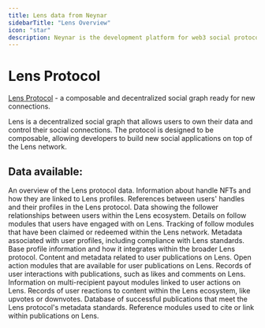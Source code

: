 ```yaml
---
title: Lens data from Neynar
sidebarTitle: "Lens Overview"
icon: "star"
description: Neynar is the development platform for web3 social protocols. Neynar makes Lens protocol data available on Dune.
---
```


# Lens Protocol
[Lens Protocol](https://lens.xyz) - a composable and decentralized social graph ready for new connections.

Lens is a decentralized social graph that allows users to own their data and control their social connections. The protocol is designed to be composable, allowing developers to build new social applications on top of the Lens network.

## Data available:

<CardGroup cols={2}>
  <Card title="Overview" icon="eye" href="/data-catalog/community/lens/overview">
    An overview of the Lens protocol data.
  </Card>
  <Card title="Namespace Handle" icon="key" href="/data-catalog/community/lens/namespace-handle">
    Information about handle NFTs and how they are linked to Lens profiles.
  </Card>
  <Card title="Namespace Handle Link" icon="link" href="/data-catalog/community/lens/namespace-handle-link">
    References between users' handles and their profiles in the Lens protocol.
  </Card>
  <Card title="Profile Follower" icon="users" href="/data-catalog/community/lens/profile-follower">
    Data showing the follower relationships between users within the Lens ecosystem.
  </Card>
  <Card title="Profile Follow Module" icon="rss" href="/data-catalog/community/lens/profile-follow-module">
    Details on follow modules that users have engaged with on Lens.
  </Card>
  <Card title="Profile Follow Module Record" icon="record-vinyl" href="/data-catalog/community/lens/profile-follow-module-record">
    Tracking of follow modules that have been claimed or redeemed within the Lens network.
  </Card>
  <Card title="Profile Metadata" icon="id-card-alt" href="/data-catalog/community/lens/profile-metadata">
    Metadata associated with user profiles, including compliance with Lens standards.
  </Card>
  <Card title="Profile Record" icon="address-book" href="/data-catalog/community/lens/profile-record">
    Base profile information and how it integrates within the broader Lens protocol.
  </Card>
  <Card title="Publication Metadata" icon="book-open" href="/data-catalog/community/lens/publication-metadata">
    Content and metadata related to user publications on Lens.
  </Card>
  <Card title="Publication Open Action Module" icon="cogs" href="/data-catalog/community/lens/publication-open-action-module">
    Open action modules that are available for user publications on Lens.
  </Card>
  <Card title="Publication Open Action Module Acted Recorded" icon="check-double" href="/data-catalog/community/lens/publication-open-action-module-acted-recorded">
    Records of user interactions with publications, such as likes and comments on Lens.
  </Card>
  <Card title="Publication Open Action Module Multi-Recipient" icon="users-cog" href="/data-catalog/community/lens/publication-open-action-module-acted-multirecipient">
    Information on multi-recipient payout modules linked to user actions on Lens.
  </Card>
  <Card title="Publication Reaction" icon="thumbs-up" href="/data-catalog/community/lens/publication-reaction">
    Records of user reactions to content within the Lens ecosystem, like upvotes or downvotes.
  </Card>
  <Card title="Publication Record" icon="archive" href="/data-catalog/community/lens/publication-record">
    Database of successful publications that meet the Lens protocol's metadata standards.
  </Card>
  <Card title="Publication Reference Module" icon="project-diagram" href="/data-catalog/community/lens/publication-reference-module">
    Reference modules used to cite or link within publications on Lens.
  </Card>
</CardGroup>
